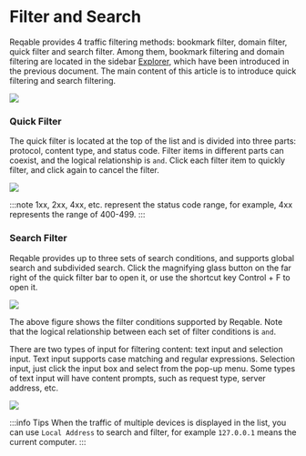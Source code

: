 # Filter and Search


Reqable provides 4 traffic filtering methods: bookmark filter, domain filter, quick filter and search filter. Among them, bookmark filtering and domain filtering are located in the sidebar [Explorer](explorer), which have been introduced in the previous document. The main content of this article is to introduce quick filtering and search filtering.

![](arts/filters_01.png)

### Quick Filter

The quick filter is located at the top of the list and is divided into three parts: protocol, content type, and status code. Filter items in different parts can coexist, and the logical relationship is `and`. Click each filter item to quickly filter, and click again to cancel the filter.

![](arts/filters_02.png)

:::note
1xx, 2xx, 4xx, etc. represent the status code range, for example, 4xx represents the range of 400-499.
:::

### Search Filter

Reqable provides up to three sets of search conditions, and supports global search and subdivided search. Click the magnifying glass button on the far right of the quick filter bar to open it, or use the shortcut key <Shortcut>Control + F</Shortcut> to open it.

![](arts/filters_03.png)

The above figure shows the filter conditions supported by Reqable. Note that the logical relationship between each set of filter conditions is `and`.

There are two types of input for filtering content: text input and selection input. Text input supports case matching and regular expressions. Selection input, just click the input box and select from the pop-up menu. Some types of text input will have content prompts, such as request type, server address, etc.

![](arts/filters_04.png)

:::info Tips
When the traffic of multiple devices is displayed in the list, you can use `Local Address` to search and filter, for example `127.0.0.1` means the current computer.
:::